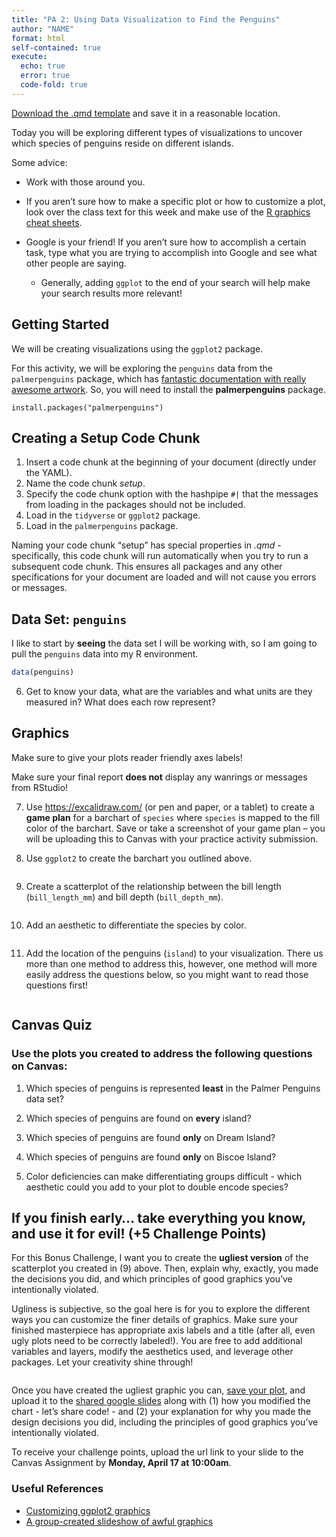 ```yaml
---
title: "PA 2: Using Data Visualization to Find the Penguins"
author: "NAME"
format: html
self-contained: true
execute: 
  echo: true
  error: true
  code-fold: true
---
```


<!-- Insert your setup code chunk here. This is just good practice. -->

[Download the .qmd template](PA2.qmd) and save it in a reasonable location.

Today you will be exploring different types of visualizations to uncover which species of penguins reside on different islands.

Some advice:

+ Work with those around you.

+ If you aren't sure how to make a specific plot or how to customize a plot, look over the class text for this week and make use of the [R graphics cheat sheets](https://earobinson95.github.io/stat331-calpoly-text/02-tidy-data-and-basics-of-graphics.html#rgraphics).

+ Google is your friend! If you aren't sure how to accomplish a certain task, type what you are trying to accomplish into Google and see what other people are saying.
  + Generally, adding `ggplot` to the end of your search will help make your search results more relevant!

## Getting Started

We will be creating visualizations using the `ggplot2` package.

For this activity, we will be exploring the `penguins` data from the `palmerpenguins` package, which has [fantastic documentation with really awesome artwork](https://allisonhorst.github.io/palmerpenguins/). So, you will need to install the **palmerpenguins** package.

`install.packages("palmerpenguins")`

## Creating a Setup Code Chunk

1.  Insert a code chunk at the beginning of your document (directly under the YAML).
2.  Name the code chunk *setup*.
3.  Specify the code chunk option with the hashpipe `#|` that the messages from loading in the packages should not be included.
4.  Load in the `tidyverse` or `ggplot2` package.
5.  Load in the `palmerpenguins` package.

::: callout-note
Naming your code chunk "setup" has special properties in *.qmd* - specifically, this code chunk will run automatically when you try to run a subsequent code chunk. This ensures all packages and any other specifications for your document are loaded and will not cause you errors or messages.
:::

## Data Set: `penguins`

I like to start by **seeing** the data set I will be working with, so I am going to pull the `penguins` data into my R environment.

```r
data(penguins)
```

6. Get to know your data, what are the variables and what units are they measured in? What does each row represent?

## Graphics

::: callout-note
Make sure to give your plots reader friendly axes labels!
:::

::: callout-note
Make sure your final report **does not** display any wanrings or messages from RStudio!
:::

7. Use <https://excalidraw.com/> (or pen and paper, or a tablet) to create a **game plan** for a barchart of `species` where `species` is mapped to the fill color of the barchart. Save or take a screenshot of your game plan -- you will be uploading this to Canvas with your practice activity submission.

8. Use `ggplot2` to create the barchart you outlined above.

```r

```

9. Create a scatterplot of the relationship between the bill length (`bill_length_mm`) and bill depth (`bill_depth_mm`).

```r

```

10. Add an aesthetic to differentiate the species by color.

```r

```

11. Add the location of the penguins (`island`) to your visualization. There us more than one method to address this, however, one method will more easily address the questions below, so you might want to read those questions first!

```r

```

## Canvas Quiz

::: callout-tip
### Use the plots you created to address the following questions on Canvas:

1.  Which species of penguins is represented **least** in the Palmer Penguins data set?

2.  Which species of penguins are found on **every** island?

3.  Which species of penguins are found **only** on Dream Island?

4.  Which species of penguins are found **only** on Biscoe Island?

5.  Color deficiencies can make differentiating groups difficult - which aesthetic could you add to your plot to double encode species?
:::

## If you finish early... take everything you know, and use it for evil! (+5 Challenge Points)

For this Bonus Challenge, I want you to create the **ugliest version** of the scatterplot you created in (9) above. Then, explain why, exactly, you made the decisions you did, and which principles of good graphics you’ve intentionally violated.

Ugliness is subjective, so the goal here is for you to explore the different ways you can customize the finer details of graphics. Make sure your finished masterpiece has appropriate axis labels and a title (after all, even ugly plots need to be correctly labeled!). You are free to add additional variables and layers, modify the aesthetics used, and leverage other packages. Let your creativity shine through!

```r

```

Once you have created the ugliest graphic you can, [save your plot](https://r4ds.hadley.nz/data-visualize.html#sec-ggsave), and upload it to the [shared google slides](https://docs.google.com/presentation/d/19bi4KyrpKrjntKtpcKZiZgsVf-cr4X2i2MnQ6hYln7Y/edit?usp=sharing) along with (1) how you modified the chart - let's share code! - and (2) your explanation for why you made the design decisions you did, including the  principles of good graphics you’ve intentionally violated.

To receive your challenge points, upload the url link to your slide to the Canvas Assignment by **Monday, April 17 at 10:00am**.

### Useful References

 + [Customizing ggplot2 graphics](http://r-statistics.co/Complete-Ggplot2-Tutorial-Part2-Customizing-Theme-With-R-Code.html)
 + [A group-created slideshow of awful graphics](https://docs.google.com/presentation/d/1ixRsGI8BWgT2zA5AbB61eMLUbJgObvBCZt-OnZDzvX4/edit#slide=id.p)



